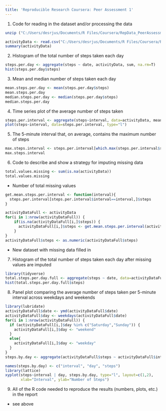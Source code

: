 ```yaml
---
title: 'Reproducible Research Coursera: Peer Assessment 1'
---
```


1. Code for reading in the dataset and/or processing the data

```r
unzip ("C:/Users/desrjus/Documents/R Files/Coursera/RepData_PeerAssessment1/activity.zip")

activityData <- read.csv("C:/Users/desrjus/Documents/R Files/Coursera/RepData_PeerAssessment1/activity.csv")
summary(activityData)
```

2. Histogram of the total number of steps taken each day

```r
steps.per.day <- aggregate(steps ~ date, activityData, sum, na.rm=T)
hist(steps.per.day$steps)
```

3. Mean and median number of steps taken each day

```r
mean.steps.per.day <- mean(steps.per.day$steps)
mean.steps.per.day
median.steps.per.day <- median(steps.per.day$steps)
median.steps.per.day
```

4. Time series plot of the average number of steps taken

```r
steps.per.interval <- aggregate(steps~interval, data=activityData, mean, na.rm=T)
plot(steps~interval, data=steps.per.interval, type="l")
```

5. The 5-minute interval that, on average, contains the maximum number of steps

```r
max.steps.interval <- steps.per.interval[which.max(steps.per.interval$steps),]$interval
max.steps.interval
```

6. Code to describe and show a strategy for imputing missing data

```r
total.values.missing <- sum(is.na(activityData))
total.values.missing
```
- Number of total missing values
```r
get.mean.steps.per.interval <- function(interval){
  steps.per.interval[steps.per.interval$interval==interval,]$steps
}

activityDataFull <- activityData 
for(i in 1:nrow(activityDataFull)) {
    if(is.na(activityDataFull[i,]$steps)) {
      activityDataFull[i,]$steps <- get.mean.steps.per.interval(activityDataFull[i,]$interval)
    }
}
activityDataFull$steps <- as.numeric(activityDataFull$steps)
```
- New dataset with missing data filled in

7. Histogram of the total number of steps taken each day after missing values are imputed

```r
library(tidyverse)
total.steps.per.day.full <- aggregate(steps ~ date, data=activityDataFull, sum)
hist(total.steps.per.day.full$steps)
```

8. Panel plot comparing the average number of steps taken per 5-minute interval across weekdays and weekends

```r
library(lubridate)
activityDataFull$date <- ymd(activityDataFull$date)
activityDataFull$day <- weekdays(activityDataFull$date)
for(i in 1:nrow(activityDataFull)) {
  if (activityDataFull[i,]$day %in% c("Saturday","Sunday")) {
    activityDataFull[i,]$day <- "weekend"
  }
  else{
    activityDataFull[i,]$day <- "weekday"
  }
}
steps.by.day <- aggregate(activityDataFull$steps ~ activityDataFull$interval + activityDataFull$day, activityDataFull, mean)

names(steps.by.day) <- c("interval", "day", "steps")
library(lattice)
xyplot(steps~interval | day, steps.by.day, type="l", layout=c(1,2),
       xlab="Interval", ylab="Number of Steps")
```

9. All of the R code needed to reproduce the results (numbers, plots, etc.) in the report

- see above

